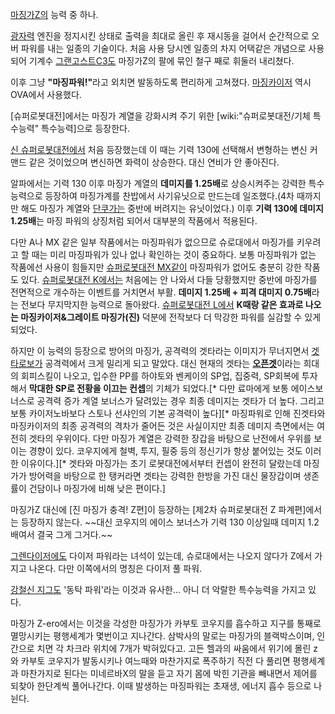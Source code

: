 [[마징가Z]]의 능력 중 하나.

[[광자력]] 엔진을 정지시킨 상태로 출력을 최대로 올린 후 재시동을 걸어서 순간적으로 오버 파워를 내는 일종의 기술이다. 처음 사용 당시엔 일종의 차지 어택같은 개념으로 사용되어 기계수 [[그랜고스트C3]]도 마징가Z의 팔에 묶인 철구 째로 휘둘러 내리쳤다.

이후 그냥 '''"마징파워!"'''라고 외치면 발동하도록 편리하게 고쳐졌다.
[[마징카이저]] 역시 OVA에서 사용했다.

[슈퍼로봇대전]에서는 마징가 계열을 강화시켜 주기 위한 [wiki:"슈퍼로봇대전/기체 특수능력" 특수능력]으로 등장한다.

[[신 슈퍼로봇대전]]에서 처음 등장했는데 이 때는 기력 130에 선택해서 변형하는 변신 커맨드 같은 것이었으며 변신하면 화력이 상승한다. 대신 연비가 안 좋아진다.

알파에서는 기력 130 이후 마징가 계열의 '''데미지를 1.25배'''로 상승시켜주는 강력한 특수능력으로 등장하여 마징가계를 찬밥에서 사기유닛으로 만드는데 일조했다.(4차 때까지만 해도 마징가 계열와 [[단쿠가]]는 중반에 버려지는 유닛이었다.) 이후 '''기력 130에 데미지 1.25배'''는 마징 파워의 상징처럼 되어서 대부분의 작품에서 적용된다.

다만 A나 MX 같은 일부 작품에서는 마징파워가 없으므로 슈로대에서 마징가를 키우려고 할 때는 미리 마징파워가 있나 없나 확인하는 것이 중요하다. 보통 마징파워가 없는 작품에선 사용이 힘들지만 [[슈퍼로봇대전 MX]]같이 마징파워가 없어도 충분히 강한 작품도 있다. [[슈퍼로봇대전 K]]에서는 처음에는 안 나와서 다들 당황했지만 중반에 마징가를 전면적으로 개수하는 이벤트를 거치면서 부활. '''데미지 1.25배 + 피격 대미지 0.75배'''라는 전보다 무지막지한 능력으로 돌아왔다. [[슈퍼로봇대전 L]]에서 '''K때랑 같은 효과로 나오는 마징카이저&그레이트 마징가(진)''' 덕분에 전작보다 더 막강한 파워를 실감할 수 있게 되었다.

하지만 이 능력의 등장으로 방어의 마징가, 공격력의 겟타라는 이미지가 무너지면서 [[겟타로보]]가 공격력에서 크게 밀리게 되고 말았다. 대신 현재의 겟타는 '''[[오픈겟]]'''이라는 희대의 회피스킬이 나오고, 입수한 PP를 하야토와 벤케이의 SP업, 집중력, SP회복에 투자해서 '''막대한 SP로 전황을 이끄는 컨셉'''의 기체가 되었다.[* 다만 료마에게 보통 에이스보너스로 공격력 증가 계열 보너스가 달려있는 경우 최종 데미지는 겟타가 더 높다. 그리고 보통 카이저노바보다 스토나 선샤인의 기본 공격력이 높다][* 마징파워로 인해 진겟타와 마징카이저의 최종 공격력의 격차가 줄어든 것은 사실이지만 최종 데미지 측면에서는 여전히 겟타의 우위이다. 다만 마징가 계열은 강력한 장갑을 바탕으로 난전에서 우위를 보이는 경향이 있다. 코우지에게 철벽, 투지, 필중 등의 정신기가 항상 붙어있는 것도 이러한 이유이다.][* 겟타와 마징가는 초기 로봇대전에서부터 컨셉이 완전히 달랐는데 마징가가 방어력을 바탕으로 한 탱커라면 겟타는 강력한 한방을 가진 대신 물장갑이며 생존률이 건담이나 마징가에 비해 낮은 편이다.]

마징가Z 대신에 [진 마징가 충격! Z편]이 등장하는 [제2차 슈퍼로봇대전 Z 파계편]에서는 등장하지 않는다. ~~대신 코우지의 에이스 보너스가 기력 130 이상일때 데미지 1.2배여서 결국 그게 그거다.~~

[[그렌다이저]]에도 다이저 파워라는 녀석이 있는데, 슈로대에서는 나오지 않다가 Z에서 가지고 나온다. 다만 이쪽에서의 명칭은 다이저 풀 파워.

[[강철신 지그]]도 '동탁 파워'라는 이것과 유사한... 아니 더 악랄한 특수능력을 가지고 있다.

마징가 Z-ero에서는 이것을 각성한 마징가가 카부토 코우지를 흡수하고 지구를 통째로 멸망시키는 평행세계가 몇번이고 지나간다. 삼박사의 말로는 마징가의 블랙박스이며, 인간으로 치면 각 차크라 위치에 7개가 박혀있다고. 고든 헬과의 싸움에서 위기에 몰린 z와 카부토 코우지가 발동시키나 여느때와 마찬가지로 폭주하기 직전 다 풀리면 평행세계과 마찬가지로 된다는 미네르바X의 말을 듣고 자기 몸에 박힌 기관을 빼내면서 제어를 되찾아 한단계씩 풀어나간다. 이때 발생하는 마징파워는 초재생, 에너지 흡수 등으로 나뉜다.
